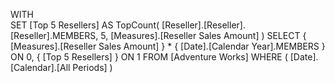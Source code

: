 WITH   
SET [Top 5 Resellers] AS
 TopCount( [Reseller].[Reseller].[Reseller].MEMBERS,
		   5,
		   [Measures].[Reseller Sales Amount] )
SELECT
 { [Measures].[Reseller Sales Amount] } *
 { [Date].[Calendar Year].MEMBERS } ON 0,
 { [Top 5 Resellers] } ON 1
FROM
	[Adventure Works]
WHERE
 ( [Date].[Calendar].[All Periods] )	